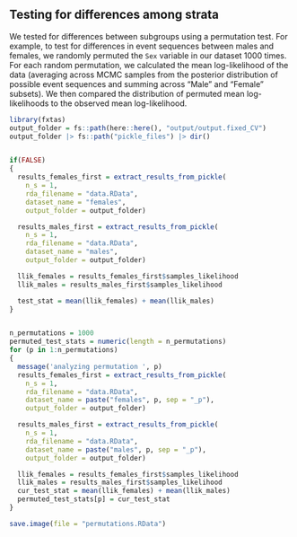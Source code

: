 ## Testing for differences among strata {#sec-permutation .appendix}

We tested for differences between subgroups using a permutation test. 
For example, to test for differences in event sequences between males and females, we randomly permuted the `Sex` variable in our dataset 1000 times. 
For each random permutation, we calculated the mean log-likelihood of the data (averaging across MCMC samples from the posterior distribution of possible event sequences and summing across "Male" and "Female" subsets). 
We then compared the distribution of permuted mean log-likelihoods to the observed mean log-likelihood.

```r
library(fxtas)
output_folder = fs::path(here::here(), "output/output.fixed_CV")
output_folder |> fs::path("pickle_files") |> dir()


if(FALSE)
{
  results_females_first = extract_results_from_pickle(
    n_s = 1,
    rda_filename = "data.RData",
    dataset_name = "females",
    output_folder = output_folder)

  results_males_first = extract_results_from_pickle(
    n_s = 1,
    rda_filename = "data.RData",
    dataset_name = "males",
    output_folder = output_folder)

  llik_females = results_females_first$samples_likelihood
  llik_males = results_males_first$samples_likelihood

  test_stat = mean(llik_females) + mean(llik_males)
}


n_permutations = 1000
permuted_test_stats = numeric(length = n_permutations)
for (p in 1:n_permutations)
{
  message('analyzing permutation ', p)
  results_females_first = extract_results_from_pickle(
    n_s = 1,
    rda_filename = "data.RData",
    dataset_name = paste("females", p, sep = "_p"),
    output_folder = output_folder)

  results_males_first = extract_results_from_pickle(
    n_s = 1,
    rda_filename = "data.RData",
    dataset_name = paste("males", p, sep = "_p"),
    output_folder = output_folder)

  llik_females = results_females_first$samples_likelihood
  llik_males = results_males_first$samples_likelihood
  cur_test_stat = mean(llik_females) + mean(llik_males)
  permuted_test_stats[p] = cur_test_stat
}

save.image(file = "permutations.RData")


```
